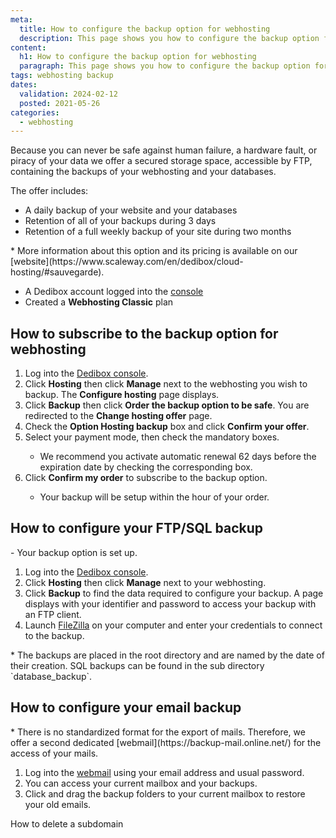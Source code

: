 ```yaml
---
meta:
  title: How to configure the backup option for webhosting
  description: This page shows you how to configure the backup option for wehbosting
content:
  h1: How to configure the backup option for webhosting
  paragraph: This page shows you how to configure the backup option for wehbosting
tags: webhosting backup
dates:
  validation: 2024-02-12
  posted: 2021-05-26
categories:
  - webhosting
---
```



<Macro id="webhosting-online" />

Because you can never be safe against human failure, a hardware fault, or piracy of your data we offer a secured storage space, accessible by FTP, containing the backups of your webhosting and your databases.

The offer includes:
* A daily backup of your website and your databases
* Retention of all of your backups during 3 days
* Retention of a full weekly backup of your site during two months

<Message type="note">
  * More information about this option and its pricing is available on our [website](https://www.scaleway.com/en/dedibox/cloud-hosting/#sauvegarde).
</Message>

<Macro id="requirements" />

- A Dedibox account logged into the [console](https://console.online.net)
- Created a **Webhosting Classic** plan

## How to subscribe to the backup option for webhosting

1. Log into the [Dedibox console](https://console.online.net).
2. Click **Hosting** then click **Manage** next to the webhosting you wish to backup. The **Configure hosting** page displays.
3. Click **Backup** then click **Order the backup option to be safe**. You are redirected to the **Change hosting offer** page.
4. Check the **Option Hosting backup** box and click **Confirm your offer**.
5. Select your payment mode, then check the mandatory boxes.
    <Message type="note">
      * We recommend you activate automatic renewal 62 days before the expiration date by checking the corresponding box.
    </Message>
6. Click **Confirm my order** to subscribe to the backup option.
    <Message type="note">
      * Your backup will be setup within the hour of your order.
    </Message>

## How to configure your FTP/SQL backup

<Message type="requirement">
  - Your backup option is set up.
</Message>

1. Log into the [Dedibox console](https://console.online.net).
2. Click **Hosting** then click **Manage** next to your webhosting.
3. Click **Backup** to find the data required to configure your backup. A page displays with your identifier and password to access your backup with an FTP client.
4. Launch [FileZilla](https://filezilla-project.org/) on your computer and enter your credentials to connect to the backup.
    <Lightbox src="scaleway_backups_filezilla.webp" alt="" />

<Message type="note">
  * The backups are placed in the root directory and are named by the date of their creation. SQL backups can be found in the sub directory `database_backup`.
</Message>

## How to configure your email backup

<Message type="note">
  * There is no standardized format for the export of mails. Therefore, we offer a second dedicated [webmail](https://backup-mail.online.net/) for the access of your mails.
</Message>

1. Log into the [webmail](https://backup-mail.online.net/) using your email address and usual password.
2. You can access your current mailbox and your backups.
    <Lightbox src="scaleway_backups_emails.webp" />
3. Click and drag the backup folders to your current mailbox to restore your old emails.


<Navigation title="See also">
  <PreviousButton to="/dedibox-console/classic-hosting/how-to/delete-subdomain/">How to delete a subdomain</PreviousButton>
</Navigation>